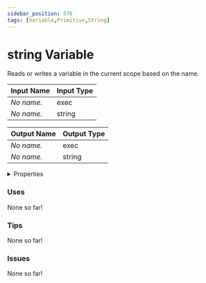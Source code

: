 ```yaml
---
sidebar_position: 576
tags: [Variable,Primitive,String]
---
```


# string Variable

Reads or writes a variable in the current scope based on the name.




<EsbSvg />

| Input Name | Input Type |
|-----------|-----------|
| *No name.* | exec |
| *No name.* | string |

| Output Name | Output Type |
|-----------|-----------|
| *No name.* | exec |
| *No name.* | string |


<details>
  <summary>Properties</summary>
  <div>
    <div>
    <table>
      <thead>
        <tr>
          <th>Is beta required?</th>
          <th>❌</th>
        </tr>
        <tr>
          <th>Is this chip a trolling risk?</th>
          <th>❌</th>
        </tr>
        <tr>
          <th>Chip UUID</th>
          <th>66b6ea20-9a00-4f80-9636-2cfb676b3965</th>
        </tr>
      </thead>
    </table>
    </div>
  </div>
</details>

### Uses

None so far!

### Tips

None so far!

### Issues

None so far!